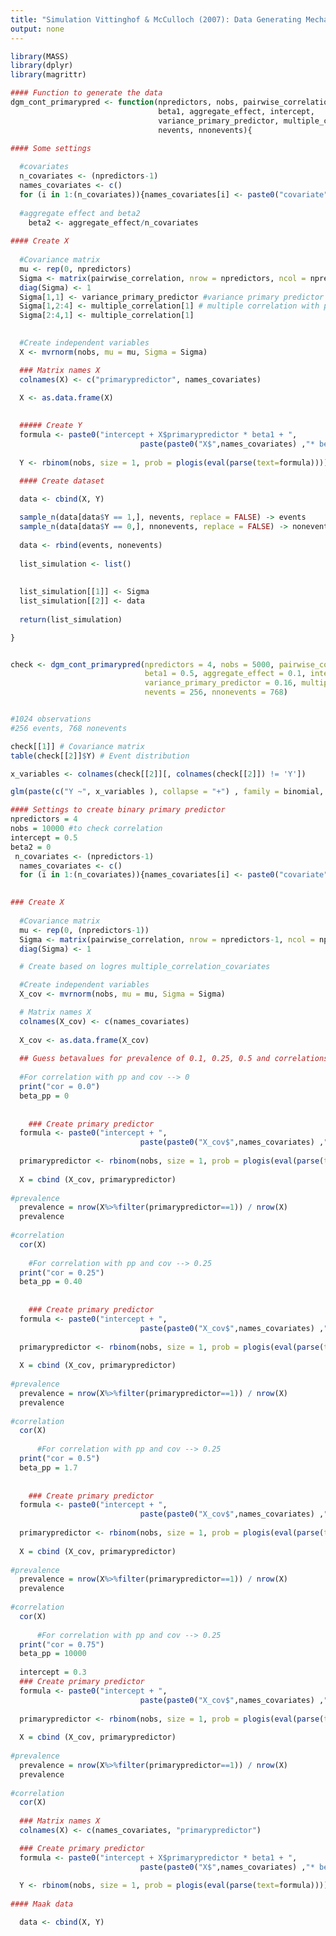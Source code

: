 ```yaml
---
title: "Simulation Vittinghof & McCulloch (2007): Data Generating Mechanism"
output: none
---
```



```r
library(MASS)
library(dplyr)
library(magrittr)
```

```r

#### Function to generate the data
dgm_cont_primarypred <- function(npredictors, nobs, pairwise_correlation, 
                                 beta1, aggregate_effect, intercept, 
                                 variance_primary_predictor, multiple_correlation,
                                 nevents, nnonevents){

#### Some settings
  
  #covariates
  n_covariates <- (npredictors-1)
  names_covariates <- c()
  for (i in 1:(n_covariates)){names_covariates[i] <- paste0("covariate", i)} 
  
  #aggregate effect and beta2
    beta2 <- aggregate_effect/n_covariates
  
#### Create X
  
  #Covariance matrix
  mu <- rep(0, npredictors)    
  Sigma <- matrix(pairwise_correlation, nrow = npredictors, ncol = npredictors)
  diag(Sigma) <- 1
  Sigma[1,1] <- variance_primary_predictor #variance primary predictor
  Sigma[1,2:4] <- multiple_correlation[1] # multiple correlation with primary predictor
  Sigma[2:4,1] <- multiple_correlation[1]
  

  #Create independent variables
  X <- mvrnorm(nobs, mu = mu, Sigma = Sigma)

  ### Matrix names X
  colnames(X) <- c("primarypredictor", names_covariates)
  
  X <- as.data.frame(X)
  

  ##### Create Y
  formula <- paste0("intercept + X$primarypredictor * beta1 + ",
                             paste(paste0("X$",names_covariates) ,"* beta2", collapse = "+"))
  
  Y <- rbinom(nobs, size = 1, prob = plogis(eval(parse(text=formula))))
  
  #### Create dataset

  data <- cbind(X, Y)

  sample_n(data[data$Y == 1,], nevents, replace = FALSE) -> events
  sample_n(data[data$Y == 0,], nnonevents, replace = FALSE) -> nonevents
  
  data <- rbind(events, nonevents)
  
  list_simulation <- list()
  
  
  list_simulation[[1]] <- Sigma
  list_simulation[[2]] <- data
  
  return(list_simulation)

}


check <- dgm_cont_primarypred(npredictors = 4, nobs = 5000, pairwise_correlation = 0.25,
                              beta1 = 0.5, aggregate_effect = 0.1, intercept = 0.5,
                              variance_primary_predictor = 0.16, multiple_correlation = 0.1,
                              nevents = 256, nnonevents = 768)


#1024 observations
#256 events, 768 nonevents

check[[1]] # Covariance matrix
table(check[[2]]$Y) # Event distribution

```

```r
x_variables <- colnames(check[[2]][, colnames(check[[2]]) != 'Y'])

glm(paste(c("Y ~", x_variables ), collapse = "+") , family = binomial, data = check[[2]])

```

```r
#### Settings to create binary primary predictor
npredictors = 4
nobs = 10000 #to check correlation
intercept = 0.5
beta2 = 0
 n_covariates <- (npredictors-1)
  names_covariates <- c()
  for (i in 1:(n_covariates)){names_covariates[i] <- paste0("covariate", i)} 

  
### Create X
  
  #Covariance matrix
  mu <- rep(0, (npredictors-1))    
  Sigma <- matrix(pairwise_correlation, nrow = npredictors-1, ncol = npredictors-1)
  diag(Sigma) <- 1

  # Create based on logres multiple_correlation_covariates 

  #Create independent variables
  X_cov <- mvrnorm(nobs, mu = mu, Sigma = Sigma)

  # Matrix names X
  colnames(X_cov) <- c(names_covariates)
  
  X_cov <- as.data.frame(X_cov)
  
  ## Guess betavalues for prevalence of 0.1, 0.25, 0.5 and correlations with covariates of 0, 0.25, 0.5 and 0.75
  
  #For correlation with pp and cov --> 0
  print("cor = 0.0")
  beta_pp = 0
  
  
    ### Create primary predictor
  formula <- paste0("intercept + ",
                             paste(paste0("X_cov$",names_covariates) ,"* beta_pp", collapse = "+"))
  
  primarypredictor <- rbinom(nobs, size = 1, prob = plogis(eval(parse(text=formula))))
  
  X = cbind (X_cov, primarypredictor)
  
#prevalence 
  prevalence = nrow(X%>%filter(primarypredictor==1)) / nrow(X)
  prevalence
  
#correlation
  cor(X)
  
    #For correlation with pp and cov --> 0.25
  print("cor = 0.25")
  beta_pp = 0.40
  
  
    ### Create primary predictor
  formula <- paste0("intercept + ",
                             paste(paste0("X_cov$",names_covariates) ,"* beta_pp", collapse = "+"))
  
  primarypredictor <- rbinom(nobs, size = 1, prob = plogis(eval(parse(text=formula))))
  
  X = cbind (X_cov, primarypredictor)
  
#prevalence 
  prevalence = nrow(X%>%filter(primarypredictor==1)) / nrow(X)
  prevalence
  
#correlation
  cor(X)
  
      #For correlation with pp and cov --> 0.25
  print("cor = 0.5")
  beta_pp = 1.7
  
  
    ### Create primary predictor
  formula <- paste0("intercept + ",
                             paste(paste0("X_cov$",names_covariates) ,"* beta_pp", collapse = "+"))
  
  primarypredictor <- rbinom(nobs, size = 1, prob = plogis(eval(parse(text=formula))))
  
  X = cbind (X_cov, primarypredictor)
  
#prevalence 
  prevalence = nrow(X%>%filter(primarypredictor==1)) / nrow(X)
  prevalence
  
#correlation
  cor(X)
  
      #For correlation with pp and cov --> 0.25
  print("cor = 0.75")
  beta_pp = 10000
  
  intercept = 0.3
  ### Create primary predictor
  formula <- paste0("intercept + ",
                             paste(paste0("X_cov$",names_covariates) ,"* beta_pp", collapse = "+"))
  
  primarypredictor <- rbinom(nobs, size = 1, prob = plogis(eval(parse(text=formula))))
  
  X = cbind (X_cov, primarypredictor)
  
#prevalence 
  prevalence = nrow(X%>%filter(primarypredictor==1)) / nrow(X)
  prevalence
  
#correlation
  cor(X)
  
  ### Matrix names X
  colnames(X) <- c(names_covariates, "primarypredictor")

  ### Create primary predictor
  formula <- paste0("intercept + X$primarypredictor * beta1 + ",
                             paste(paste0("X$",names_covariates) ,"* beta2", collapse = "+"))
  
  Y <- rbinom(nobs, size = 1, prob = plogis(eval(parse(text=formula))))
  
#### Maak data

  data <- cbind(X, Y)
```

